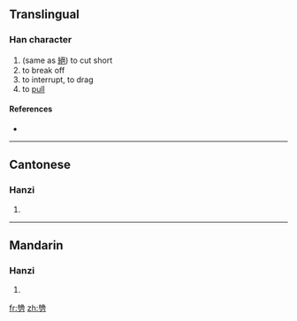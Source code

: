 ==Translingual==

===Han character===
{{Han char|rn=18|rad=刀|as=12|sn=14|four=|canj=女山尸竹 (VUSH)}}

# (same as [[絕]]) to cut short
# to break off
# to interrupt, to drag
# to [[pull]]

====References====
* {{Han ref|kx=0143.430|hdz=10355.010|uh=3503|ud=13571}}

----

==Cantonese==

===Hanzi===
{{yue-hanzi|jyut=|y=jyut6}}

# {{defn|Cantonese|sort=刀12}}

----

==Mandarin==

===Hanzi===
{{cmn-hanzi|pin=[[jué]] ([[jue2]]), [[pì]] ([[pi4]])|wg=chüeh<sup>2</sup>, p'i<sup>4</sup>}}

# {{defn|Mandarin|sort=刀12}}

[[fr:㔃]]
[[zh:㔃]]